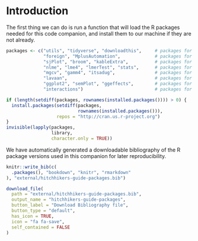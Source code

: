 # Introduction {#intro}

The first thing we can do is run a function that will load the R packages needed for this code companion, and install them to our machine if they are not already.

```r
packages <- c("utils", "tidyverse", "downloadthis",     # packages for data management
              "foreign", "MplusAutomation",             # packages for writing data         
              "sjPlot", "broom", "kableExtra",          # packages for generating tables
              "nlme", "lme4", "lmerTest", "stats",      # packages for MLMs
              "mgcv", "gamm4", "itsadug",               # packages for GAMMs
              "lavaan",                                 # packages for SEMs
              "ggplot2", "semPlot", "ggeffects",        # packages for visualization   
              "interactions")                           # packages for probing interactions

if (length(setdiff(packages, rownames(installed.packages()))) > 0) {
  install.packages(setdiff(packages, 
                           rownames(installed.packages())), 
                   repos = "http://cran.us.r-project.org")
}
invisible(lapply(packages, 
                 library, 
                 character.only = TRUE))
```

We have automatically generated a downloadable bibliography of the R package versions used in this companion for later reproducibility.

```r
knitr::write_bib(c(
  .packages(), "bookdown", "knitr", "rmarkdown"
), "external/hitchhikers-guide-packages.bib")
```
```r
download_file(
  path = "external/hitchhikers-guide-packages.bib",
  output_name = "hitchhikers-guide-packages",
  button_label = "Download Bibliography file",
  button_type = "default",
  has_icon = TRUE,
  icon = "fa fa-save",
  self_contained = FALSE
)
```